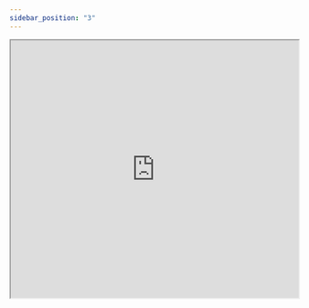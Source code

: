 ```yaml
---
sidebar_position: "3"
---
```


<iframe width="100%" height="451" src="https://www.loom.com/embed/76248cf2008a4f579240915dd73fab5f?sid=ed544f98-277e-4e10-b8b1-b2d199114e7d&hide_title=true&muted=true&hideEmbedTopBar=true&hide_owner=true&hide_speed=true&hide_share=true" allowfullscreen style={{ background:"#fff",borderRadius:"16px" }} />

On the **Resources** page, you can explore all active Kubernetes resources across your current workspace. The **Resource Manager** offers a powerful interface to help you quickly identify, monitor, and interact with these resources.

**Key capabilities include:**

- **Search and Filtering**: Narrow down resources using filters by resource kind (e.g., Pods, Deployments, Services, Secrets), status, namespace, or labels. This allows for efficient troubleshooting and resource management in large-scale environments.
- **Resource Actions**: Perform operational tasks such as restarting Pods, scaling Deployments, or deleting individual resources — all from the web UI, without requiring kubectl or terminal access.
- **YAML Access and Editing**: View live YAML manifests for each resource with syntax highlighting and the option to copy, inspect, or modify definitions. This supports advanced debugging and infrastructure as code practices.
- **Topology View**: Visualize dependencies and relationships between resources with the interactive **Topology Graph**. Understand how Deployments relate to Services, Ingress, ConfigMaps, and other components at a glance — especially useful for debugging microservices and validating Helm chart deployments.
- **Event Streams**: For supported resource types like Pods and Deployments, view real-time Kubernetes events and logs directly within the panel. This helps developers and SREs to investigate incidents without accessing the underlying cluster.
- **RBAC-Aware Access**: Actions and visibility are scoped by **Workspace RBAC**, ensuring developers, platform engineers, and operations teams only see and interact with resources they’re authorized to manage.